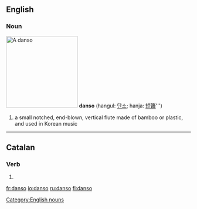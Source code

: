 ==English==

===Noun===
[[Image:Danso.jpg|thumb|right|195px|A ''danso'']]
{{wikipedia|Danso}}
'''danso''' (hangul: [[단소]]; hanja: [[短簫]]''')

# a small notched, end-blown, vertical flute made of bamboo or plastic, and used in Korean music

{{attention|ko}}

[[Category:English nouns]]

----

==Catalan==

===Verb===
{{infl form|ca|verb}}

# {{ca-verb form of|p=1|n=sg|t=pres|m=ind|dansar}}

[[fr:danso]]
[[io:danso]]
[[ru:danso]]
[[fi:danso]]